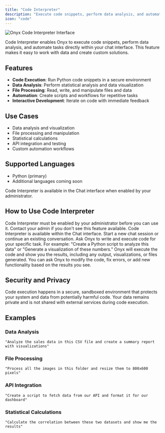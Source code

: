 ```yaml
---
title: "Code Interpreter"
description: "Execute code snippets, perform data analysis, and automate tasks directly within your chat interface"
icon: "code"
---
```


<img className="rounded-image" src="/assets/overview/GENERIC_PLACEHOLDER.png" alt="Onyx Code Interpreter Interface" />

Code Interpreter enables Onyx to execute code snippets, perform data analysis,
and automate tasks directly within your chat interface.
This feature makes it easy to work with data and create custom solutions.

## Features

- **Code Execution**: Run Python code snippets in a secure environment
- **Data Analysis**: Perform statistical analysis and data visualization
- **File Processing**: Read, write, and manipulate files and data
- **Automation**: Create scripts and workflows for repetitive tasks
- **Interactive Development**: Iterate on code with immediate feedback

## Use Cases

- Data analysis and visualization
- File processing and manipulation
- Statistical calculations
- API integration and testing
- Custom automation workflows

## Supported Languages

- Python (primary)
- Additional languages coming soon

<Tip>
  Code Interpreter is available in the Chat interface when enabled by your administrator.
</Tip>

## How to Use Code Interpreter

<Steps>
  <Step title="Enable Code Interpreter" icon="gear">
    Code Interpreter must be enabled by your administrator before you can use it.
    Contact your admin if you don't see this feature available.
  </Step>

  <Step title="Start a Chat Session" icon="comment">
    Code Interpreter is available within the Chat interface.
    Start a new chat session or continue an existing conversation.
  </Step>

  <Step title="Request Code Execution" icon="code">
    Ask Onyx to write and execute code for your specific task. For example:
    "Create a Python script to analyze this data" or "Generate a visualization of these numbers."
  </Step>

  <Step title="Review Results" icon="eye">
    Onyx will execute the code and show you the results, including any output, visualizations, or files generated.
  </Step>

  <Step title="Iterate and Refine" icon="arrows-spin">
    You can ask Onyx to modify the code, fix errors, or add new functionality based on the results you see.
  </Step>
</Steps>

## Security and Privacy

<Card title="Secure Environment" icon="shield-check">
  Code execution happens in a secure,
  sandboxed environment that protects your system and data from potentially harmful code.
</Card>

<Card title="Data Privacy" icon="lock">
  Your data remains private and is not shared with external services during code execution.
</Card>

## Examples

### Data Analysis

```
"Analyze the sales data in this CSV file and create a summary report with visualizations"
```

### File Processing

```
"Process all the images in this folder and resize them to 800x600 pixels"
```

### API Integration

```
"Create a script to fetch data from our API and format it for our dashboard"
```

### Statistical Calculations

```
"Calculate the correlation between these two datasets and show me the results"
```

<CardGroup columns={2}>
  <Card title="Admins: Enable Code Interpreter" icon="wrench" href="/admin/advanced_configs/workspace_settings" horizontal/>
    <Card title="Users: Try Code Interpreter" icon="code" href="/overview/core_features/chat" horizontal/>
</CardGroup>
